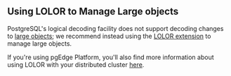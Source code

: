 ## Using LOLOR to Manage Large objects

PostgreSQL's logical decoding facility does not support decoding changes
to [large objects](https://www.postgresql.org/docs/current/largeobjects.html); we recommend instead using the [LOLOR extension](https://github.com/pgEdge/lolor) to manage large objects.

If you're using pgEdge Platform, you'll also find more information about using LOLOR with your distributed cluster [here](../../platform/lolor.mdx).